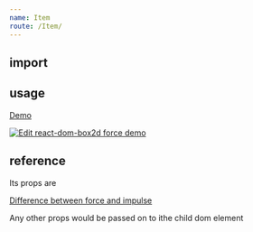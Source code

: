 ```yaml
---
name: Item
route: /Item/
---
```


## import 

## usage
	
[Demo](https://q8l48rwk49.codesandbox.io/)

[![Edit react-dom-box2d force demo](https://codesandbox.io/static/img/play-codesandbox.svg)](https://codesandbox.io/s/q8l48rwk49)

## reference

Its props are

<PropsTable of={Item} />

[Difference between force and impulse](https://gamedev.stackexchange.com/questions/34069/what-is-the-difference-between-an-impulse-and-a-force-related-to-a-physics-engin)

Any other props would be passed on to ithe child dom element
